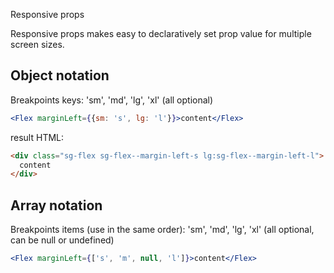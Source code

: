 
<Meta title="Foundation ✨/Responsive props" />

<ComponentTop type="foundation">Responsive props</ComponentTop>

Responsive props makes easy to declaratively set prop value for multiple screen sizes.

## Object notation

Breakpoints keys: 'sm', 'md', 'lg', 'xl' (all optional)

```jsx
<Flex marginLeft={{sm: 's', lg: 'l'}}>content</Flex>
```

result HTML:

```html
<div class="sg-flex sg-flex--margin-left-s lg:sg-flex--margin-left-l">
  content
</div>
```

## Array notation

Breakpoints items (use in the same order): 'sm', 'md', 'lg', 'xl' (all optional, can be null or undefined)

```jsx
<Flex marginLeft={['s', 'm', null, 'l']}>content</Flex>
```
